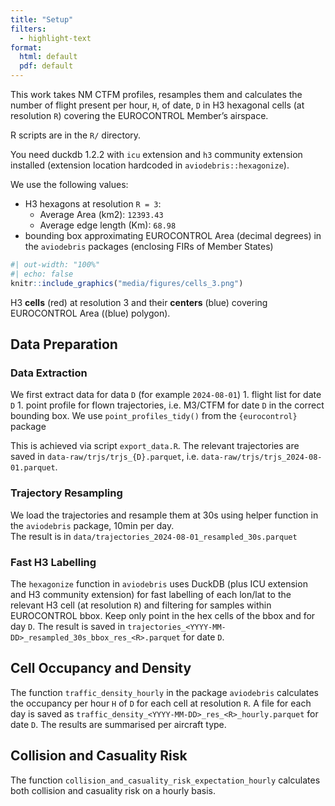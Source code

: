```yaml
---
title: "Setup"
filters:
  - highlight-text
format: 
  html: default
  pdf: default
---
```


This work takes NM CTFM profiles, resamples them and calculates the number of
flight present per hour, `H`, of date, `D` in H3 hexagonal cells
(at resolution `R`) covering the EUROCONTROL Member's airspace.

R scripts are in the `R/` directory.

You need duckdb 1.2.2 with `icu` extension and `h3` community extension
installed (extension location hardcoded in `aviodebris::hexagonize`).

We use the following values:

* H3 hexagons at resolution `R = 3`: 
  - Average Area (km2): `12393.43`
  - Average edge length (Km): `68.98`
* bounding box approximating EUROCONTROL Area (decimal degrees) in the
  `aviodebris` packages (enclosing FIRs of Member States)


::: {#fig-cells}

```r
#| out-width: "100%"
#| echo: false
knitr::include_graphics("media/figures/cells_3.png")
```

H3 **[cells]{colour="#ff0000"}** ([red]{colour="#ffffff" bg-colour="#ff0000"})
at resolution 3 and
their **[centers]{colour="#0000ff"}** ([blue]{colour="#ffffff" bg-colour="#0000ff"}) covering EUROCONTROL Area (([blue]{colour="#ffffff" bg-colour="#0000ff"}) polygon).

:::


## Data Preparation

### Data Extraction
We first extract data for data `D` (for example `2024-08-01`)
1. flight list for date `D`
1. point profile for flown trajectories, i.e. M3/CTFM for date `D`
   in the correct bounding box.
   We use `point_profiles_tidy()` from the `{eurocontrol}` package

This is achieved via script `export_data.R`.
The relevant trajectories are saved in `data-raw/trjs/trjs_{D}.parquet`,
i.e. `data-raw/trjs/trjs_2024-08-01.parquet`.

### Trajectory Resampling
We load the trajectories and resample them at 30s using helper function in the
`aviodebris` package, 10min per day.  
The result is in 
`data/trajectories_2024-08-01_resampled_30s.parquet`

### Fast H3 Labelling
The `hexagonize` function in `aviodebris` uses DuckDB (plus ICU extension
and H3 community extension) for fast labelling
of each lon/lat to the relevant H3 cell (at resolution `R`)
and filtering for samples within EUROCONTROL bbox.
Keep only point in the hex cells of the bbox and for day `D`.
The result is saved in `trajectories_<YYYY-MM-DD>_resampled_30s_bbox_res_<R>.parquet` for date `D`.



## Cell Occupancy and Density

The function `traffic_density_hourly` in the package `aviodebris` calculates
the occupancy per hour `H` of `D` for each cell at resolution `R`.
A file for each day is saved as
`traffic_density_<YYYY-MM-DD>_res_<R>_hourly.parquet` for date `D`.
The results are summarised per aircraft type.

## Collision and Casuality Risk
The function `collision_and_casuality_risk_expectation_hourly`
calculates both collision and casuality risk on a hourly basis.
